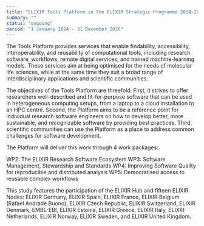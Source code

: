 ```yaml
---
title: "ELIXIR Tools Platform in the ELIXIR Strategic Programme 2024-2028"
summary: ""
status: "ongoing"
period: "1 January 2024 - 31 December 2026"
---
```


The Tools Platform provides services that enable findability, accessibility, interoperability, and reusability of computational tools, including research software, workflows, remote digital services, and trained machine-learning models. These services aim at being optimised for the needs of molecular life sciences, while at the same time they suit a broad range of interdisciplinary applications and scientific communities.

The objectives of the Tools Platform are threefold. First, it strives to offer researchers well-described and fit-for-purpose software that can be used in heterogeneous computing setups, from a laptop to a cloud installation to an HPC centre. Second, the Platform aims to be a reference point for individual research software engineers on how to develop better, more sustainable, and recognizable software by providing best practices. Third, scientific communities can use the Platform as a place to address common challenges for software development.


The Platform will deliver this work through 4 work packages:

WP2: The ELIXIR Research Software Ecosystem
WP3: Software Management, Stewardship and Standards
WP4: Improving Software Quality for reproducible and distributed analysis
WP5: Democratised access to reusable complex workflows

This study features the participation of the ELIXIR Hub and fifteen ELIXIR Nodes: ELIXIR Germany, ELIXIR Spain, ELIXIR France, ELIXIR Belgium (Rafael Andrade Buono), ELIXIR Czech Republic, ELIXIR Switzerland, ELIXIR Denmark, EMBL-EBI, ELIXIR Estonia, ELIXIR Greece, ELIXIR Italy, ELIXIR Netherlands, ELIXIR Norway, ELIXIR Sweden, and ELIXIR United Kingdom.
